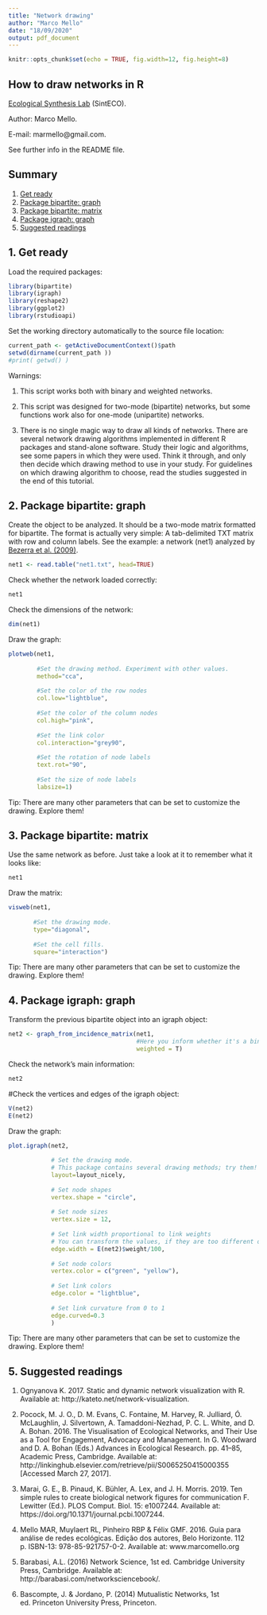 ```yaml
---
title: "Network drawing"
author: "Marco Mello"
date: "18/09/2020"
output: pdf_document
---
```


```r
knitr::opts_chunk$set(echo = TRUE, fig.width=12, fig.height=8)
```


## How to draw networks in R

[Ecological Synthesis Lab](https://marcomellolab.wordpress.com) (SintECO).

Author: Marco Mello.

E-mail: marmello@gmail.com. 

See further info in the README file.


## Summary

1. [Get ready](#ready)
2. [Package bipartite: graph](#bipgraph)
3. [Package bipartite: matrix](#bipmatrix)
4. [Package igraph: graph](#igraph)
5. [Suggested readings](#readings)


## 1. Get ready {#ready}

Load the required packages:

```r
library(bipartite)
library(igraph)
library(reshape2)
library(ggplot2)
library(rstudioapi)
```


Set the working directory automatically to the source file location:

```r
current_path <- getActiveDocumentContext()$path 
setwd(dirname(current_path ))
#print( getwd() )
```


Warnings: 

1. This script works both with binary and weighted networks.

2. This script was designed for two-mode (bipartite) networks, but some functions work also for one-mode (unipartite) networks.

3. There is no single magic way to draw all kinds of networks. There are several network drawing algorithms implemented in different R packages and stand-alone software. Study their logic and algorithms, see some papers in which they were used. Think it through, and only then decide which drawing method to use in your study. For guidelines on which drawing algorithm to choose, read the studies suggested in the end of this tutorial.


## 2. Package bipartite: graph {#bipgraph}

Create the object to be analyzed. It should be a two-mode matrix formatted for bipartite. The format is actually very simple: A tab-delimited TXT matrix with row and column labels. See the example: a network (net1) analyzed by [Bezerra et al. (2009)](http://dx.doi.org/10.1111/j.1365-2656.2009.01567.x).

```r
net1 <- read.table("net1.txt", head=TRUE)
```


Check whether the network loaded correctly:

```r
net1
```


Check the dimensions of the network:

```r
dim(net1)
```


Draw the graph:

```r
plotweb(net1, 
        
        #Set the drawing method. Experiment with other values.
        method="cca", 
        
        #Set the color of the row nodes
        col.low="lightblue",
        
        #Set the color of the column nodes
        col.high="pink", 
        
        #Set the link color
        col.interaction="grey90", 
        
        #Set the rotation of node labels
        text.rot="90", 
        
        #Set the size of node labels
        labsize=1)
```

Tip: There are many other parameters that can be set to customize the drawing. Explore them!


## 3. Package bipartite: matrix {#bipmatrix}

Use the same network as before. Just take a look at it to remember what it looks like:

```r
net1
```

Draw the matrix:

```r
visweb(net1, 
       
       #Set the drawing mode.
       type="diagonal",
       
       #Set the cell fills.
       square="interaction")
```

Tip: There are many other parameters that can be set to customize the drawing. Explore them!


## 4. Package igraph: graph {#igraph}

Transform the previous bipartite object into an igraph object:

```r
net2 <- graph_from_incidence_matrix(net1,
                                    #Here you inform whether it's a binary or weighted network.
                                    weighted = T) 
```

Check the network's main information:

```r
net2
```


#Check the vertices and edges of the igraph object:

```r
V(net2)
E(net2)
```


Draw the graph:

```r

plot.igraph(net2,
            
            # Set the drawing mode.
            # This package contains several drawing methods; try them!
            layout=layout_nicely,
            
            # Set node shapes
            vertex.shape = "circle",
            
            # Set node sizes
            vertex.size = 12,
            
            # Set link width proportional to link weights
            # You can transform the values, if they are too different or too large
            edge.width = E(net2)$weight/100,
            
            # Set node colors
            vertex.color = c("green", "yellow"),
            
            # Set link colors
            edge.color = "lightblue",
            
            # Set link curvature from 0 to 1
            edge.curved=0.3
            )
```

Tip: There are many other parameters that can be set to customize the drawing. Explore them!


## 5. Suggested readings {#readings}

1. Ognyanova K. 2017. Static and dynamic network visualization with R. Available at: http://kateto.net/network-visualization.

2. Pocock, M. J. O., D. M. Evans, C. Fontaine, M. Harvey, R. Julliard, Ó. McLaughlin, J. Silvertown, A. Tamaddoni-Nezhad, P. C. L. White, and D. A. Bohan. 2016. The Visualisation of Ecological Networks, and Their Use as a Tool for Engagement, Advocacy and Management. In G. Woodward and D. A. Bohan (Eds.) Advances in Ecological Research. pp. 41–85, Academic Press, Cambridge. Available at: http://linkinghub.elsevier.com/retrieve/pii/S0065250415000355 [Accessed March 27, 2017].

3. Marai, G. E., B. Pinaud, K. Bühler, A. Lex, and J. H. Morris. 2019. Ten simple rules to create biological network figures for communication F. Lewitter (Ed.). PLOS Comput. Biol. 15: e1007244. Available at: https://doi.org/10.1371/journal.pcbi.1007244.

4. Mello MAR, Muylaert RL, Pinheiro RBP & Félix GMF. 2016. Guia para análise de redes ecológicas. Edição dos autores, Belo Horizonte. 112 p. ISBN-13: 978-85-921757-0-2. Available at: www.marcomello.org

5. Barabasi, A.L. (2016) Network Science, 1st ed. Cambridge University Press, Cambridge. Available at: http://barabasi.com/networksciencebook/.

6. Bascompte, J. & Jordano, P. (2014) Mutualistic Networks, 1st ed. Princeton University Press, Princeton.
